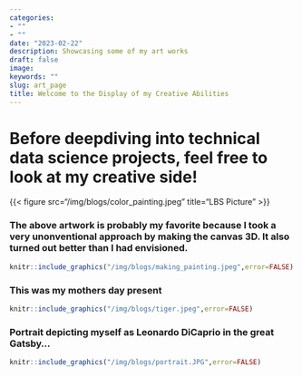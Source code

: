 ```yaml
---
categories:
- ""
- ""
date: "2023-02-22"
description: Showcasing some of my art works
draft: false
image:
keywords: ""
slug: art_page
title: Welcome to the Display of my Creative Abilities
---
```


# Before deepdiving into technical data science projects, feel free to look at my creative side!

{{< figure src="/img/blogs/color_painting.jpeg" title="LBS Picture" >}}

### The above artwork is probably my favorite because I took a very unonventional approach by making the canvas 3D. It also turned out better than I had envisioned.

```r
knitr::include_graphics("/img/blogs/making_painting.jpeg",error=FALSE)
```


### This was my mothers day present

```r
knitr::include_graphics("/img/blogs/tiger.jpeg",error=FALSE)
```


### Portrait depicting myself as Leonardo DiCaprio in the great Gatsby...

```r
knitr::include_graphics("/img/blogs/portrait.JPG",error=FALSE)
```
